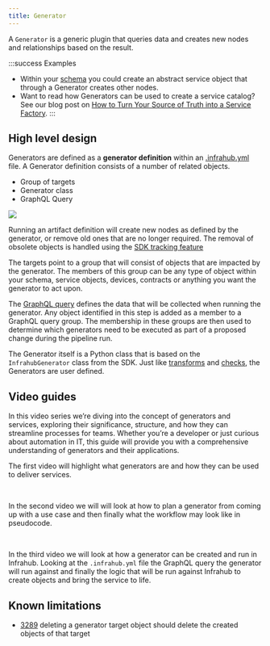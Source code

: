 ```yaml
---
title: Generator
---
```



A `Generator` is a generic plugin that queries data and creates new nodes and relationships based on the result.

:::success Examples

- Within your [schema](schema) you could create an abstract service object that through a Generator creates other nodes.
- Want to read how Generators can be used to create a service catalog? See our blog post on [How to Turn Your Source of Truth into a Service Factory](https://www.opsmill.com/how-to-turn-your-source-of-truth-into-a-service-factory/).
:::

## High level design

Generators are defined as a **generator definition** within an [.infrahub.yml](infrahub-yml) file. A Generator definition consists of a number of related objects.

- Group of targets
- Generator class
- GraphQL Query

![](../media/topics/generator/generator_overview.excalidraw.svg)

Running an artifact definition will create new nodes as defined by the generator, or remove old ones that are no longer required. The removal of obsolete objects is handled using the [SDK tracking feature]($(base_url)python-sdk/topics/tracking)

The targets point to a group that will consist of objects that are impacted by the generator. The members of this group can be any type of object within your schema, service objects, devices, contracts or anything you want the generator to act upon.

The [GraphQL query](graphql) defines the data that will be collected when running the generator. Any object identified in this step is added as a member to a GraphQL query group. The membership in these groups are then used to determine which generators need to be executed as part of a proposed change during the pipeline run.

The Generator itself is a Python class that is based on the `InfrahubGenerator` class from the SDK. Just like [transforms](transformation) and [checks](check), the Generators are user defined.

## Video guides

In this video series we’re diving into the concept of generators and services, exploring their significance, structure, and how they can streamline processes for teams. Whether you’re a developer or just curious about automation in IT, this guide will provide you with a comprehensive understanding of generators and their applications.

The first video will highlight what generators are and how they can be used to deliver services.

<center>
  <VideoPlayer url='https://www.youtube.com/watch?v=TSqY0caGb0A' light />
    <br />
</center>

In the second video we will will look at how to plan a generator from coming up with a use case and then finally what the workflow may look like in pseudocode.

<center>
  <VideoPlayer url='https://www.youtube.com/watch?v=7oM2W8Kn2-U' light />
  <br />
</center>

In the third video we will look at how a generator can be created and run in Infrahub. Looking at the `.infrahub.yml` file the GraphQL query the generator will run against and finally the logic that will be run against Infrahub to create objects and bring the service to life.

<center>
  <VideoPlayer url='https://www.youtube.com/watch?v=HSUVWm3Se28' light />
</center>

## Known limitations

- [3289](https://github.com/opsmill/infrahub/issues/3289) deleting a generator target object should delete the created objects of that target
